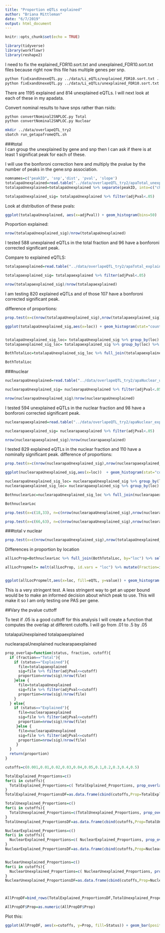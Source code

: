 ```yaml
---
title: "Proportion eQTLs explained"
author: "Briana Mittleman"
date: "6/7/2019"
output: html_document
---
```


```r
knitr::opts_chunk$set(echo = TRUE)
```


```r
library(tidyverse)
library(workflowr)
library(reshape2)
```

I need to fix the explained_FDR10.sort.txt and unexplained_FDR10.sort.txt files because right now this file has multiple genes per snp.  

```bash
python fixExandUnexeQTL.py ../data/Li_eQTLs/explained_FDR10.sort.txt ../data/Li_eQTLs/explained_FDR10.sort_FIXED.txt
python fixExandUnexeQTL.py ../data/Li_eQTLs/unexplained_FDR10.sort.txt ../data/Li_eQTLs/unexplained_FDR10.sort_FIXED.txt
```


There are 1195 explained and 814 unexplained eQTLs. I will next look at each of these in my apadata.   

Convert nominal results to have snps rather than rsids:  
```bash
python convertNominal2SNPLOC.py Total
python convertNominal2SNPLOC.py Nuclear
```

```bash
mkdir ../data/overlapeQTL_try2
sbatch run_getapafromeQTL.sh


```


###total  
I can group the unexplained by gene and snp then I can ask if there is at least 1 significat peak for each of these.

I will use the bonforoni correction here and multiply the pvalue by the number of peaks in the gene:snp association. 

```r
nomnames=c("peakID", 'snp','dist', 'pval', 'slope')
totalapaUnexplained=read.table("../data/overlapeQTL_try2/apaTotal_unexplainedQTLs.txt", stringsAsFactors = F, col.names = nomnames)
totalapaUnexplained=totalapaUnexplained %>% separate(peakID, into=c("chr","start","end","geneID"), sep=":") %>% separate(geneID, into=c("gene", "loc", "strand", "PASnum"), sep="_") %>% group_by(gene, snp)  %>% mutate(nPeaks=n(), adjPval=pval* nPeaks)%>%  dplyr::slice(which.min(adjPval))

totalapaUnexplained_sig= totalapaUnexplained %>% filter(adjPval<.05)
```

Look at distribution of these pvals:

```r
ggplot(totalapaUnexplained, aes(x=adjPval)) + geom_histogram(bins=50)
```

Proportion explained:

```r
nrow(totalapaUnexplained_sig)/nrow(totalapaUnexplained)
```


I tested 588 unexplained eQTLs in the total fraction and 96 have a bonforoni corrected significant peak. 

Compare to explained eQTLS:  

```r
totalapaexplained=read.table("../data/overlapeQTL_try2/apaTotal_explainedQTLs.txt", stringsAsFactors = F, col.names = nomnames) %>% separate(peakID, into=c("chr","start","end","geneID"), sep=":") %>% separate(geneID, into=c("gene", "loc", "strand", "PASnum"), sep="_") %>% group_by(gene, snp) %>%  mutate(nPeaks=n(), adjPval=pval* nPeaks) %>%  dplyr::slice(which.min(adjPval))

totalapaexplained_sig= totalapaexplained %>% filter(adjPval<.05)

nrow(totalapaexplained_sig)/nrow(totalapaexplained)
```
I am testing 820 explained eQTLs and of those 107 have a bonforoni corrected significant peak. 
 
difference of proportions:

```r
prop.test(x=c(nrow(totalapaUnexplained_sig),nrow(totalapaexplained_sig)), n=c(nrow(totalapaUnexplained),nrow(totalapaexplained)))
```
```r
ggplot(totalapaUnexplained_sig,aes(x=loc)) + geom_histogram(stat="count",aes(y=..count../sum(..count..))) + labs(y="Proportion", title = "Total apaQTLs explaining eQTLs")



```


```r
totalapaUnexplained_sig_loc= totalapaUnexplained_sig %>% group_by(loc) %>% summarise(nLocTotalUn=n()) %>% mutate(propTotalUn=nLocTotalUn/nrow(totalapaUnexplained_sig))
totalapaexplained_sig_loc= totalapaexplained_sig %>% group_by(loc) %>% summarise(nLocTotalEx=n()) %>% mutate(propTotalEx=nLocTotalEx/nrow(totalapaexplained_sig))

BothTotalLoc=totalapaUnexplained_sig_loc %>% full_join(totalapaexplained_sig_loc,by="loc") %>%  replace_na(list(propTotalUn = 0, nLocTotalUn = 0,propTotalEx=0,nLocTotalEx=0  ))

BothTotalLoc
```


###nuclear  

```r
nuclearapaUnexplained=read.table("../data/overlapeQTL_try2/apaNuclear_unexplainedQTLs.txt", stringsAsFactors = F, col.names = nomnames) %>% separate(peakID, into=c("chr","start","end","geneID"), sep=":") %>% separate(geneID, into=c("gene", "loc", "strand", "PASnum"), sep="_") %>% group_by(gene, snp)  %>%  mutate(nPeaks=n(), adjPval=pval* nPeaks) %>% dplyr::slice(which.min(adjPval))

nuclearapaUnexplained_sig= nuclearapaUnexplained %>% filter(adjPval<.05)

nrow(nuclearapaUnexplained_sig)/nrow(nuclearapaUnexplained)
```

I tested 594 unexplained eQTLs in the nuclear fraction and 98 have a bonforoni corrected significant peak. 

```r
nuclearapaexplained=read.table("../data/overlapeQTL_try2/apaNuclear_explainedQTLs.txt", stringsAsFactors = F, col.names = nomnames) %>% separate(peakID, into=c("chr","start","end","geneID"), sep=":") %>% separate(geneID, into=c("gene", "loc", "strand", "PASnum"), sep="_") %>% group_by(gene, snp) %>%  mutate(nPeaks=n(), adjPval=pval* nPeaks) %>%  dplyr::slice(which.min(adjPval))

nuclearapaexplained_sig= nuclearapaexplained %>% filter(adjPval<.05)

nrow(nuclearapaexplained_sig)/nrow(nuclearapaexplained)
```
I tested 829 explained eQTLs in the nuclear fraction and 110 have a nominally significant peak. 
difference of proportions:

```r
prop.test(x=c(nrow(nuclearapaUnexplained_sig),nrow(nuclearapaexplained_sig)), n=c(nrow(nuclearapaUnexplained),nrow(nuclearapaexplained)))
```


```r
ggplot(nuclearapaUnexplained_sig,aes(x=loc))  + geom_histogram(stat="count",aes(y=..count../sum(..count..))) + labs(title = "Nuclear apaQTLs explaining eQTLs", y="Proportion")

```
```r
nuclearapaUnexplained_sig_loc= nuclearapaUnexplained_sig %>% group_by(loc) %>% summarise(nLocnuclearUn=n()) %>% mutate(propnuclearUn=nLocnuclearUn/nrow(nuclearapaUnexplained_sig))
nuclearapaexplained_sig_loc= nuclearapaexplained_sig %>% group_by(loc) %>% summarise(nLocnuclearEx=n()) %>% mutate(propnuclearEx=nLocnuclearEx/nrow(nuclearapaexplained_sig))

BothnuclearLoc=nuclearapaUnexplained_sig_loc %>% full_join(nuclearapaexplained_sig_loc,by="loc") %>%  replace_na(list(propnuclearUn = 0, nLocnuclearUn = 0,propnuclearEx=0,nLocnuclearEx=0  ))

BothnuclearLoc
```
```r
prop.test(x=c(18,33), n=c(nrow(nuclearapaUnexplained_sig),nrow(nuclearapaexplained_sig)))

prop.test(x=c(66,63), n=c(nrow(nuclearapaUnexplained_sig),nrow(nuclearapaexplained_sig)))
```


###total v nuclear  

```r
prop.test(x=c(nrow(nuclearapaUnexplained_sig),nrow(totalapaUnexplained_sig)), n=c(nrow(nuclearapaUnexplained),nrow(totalapaUnexplained)))
```

Differences in proportion by location
```r
allLocProp=BothnuclearLoc %>% full_join(BothTotalLoc, by="loc") %>% select(loc,propnuclearUn,propnuclearEx,propTotalUn,propTotalEx )

allLocPropmelt= melt(allLocProp, id.vars = "loc") %>% mutate(Fraction=ifelse(grepl("Total", variable), "Total", "Nuclear"),eQTL=ifelse(grepl("Un", variable), "Unexplained", "Explained"))


ggplot(allLocPropmelt,aes(x=loc, fill=eQTL, y=value)) + geom_histogram(stat="identity", position = "dodge") + facet_grid(~Fraction)+ labs(y="Proportion of PAS", title="apaQTLs overlaping eQTLs by PAS location")
```

This is a very stringent test. A less stringent way to get an upper bound would be to make an informed decision about which peak to use. This will make it so I am only testing one PAS per gene.  

##Vary the pvalue cuttoff  

To test if .05 is a good cuttoff for this analysis I will create a function that computes the overlap at different cutoffs. I will go from .01 to .5 by .05  


totalapaUnexplained
totalapaexplained


nuclearapaUnexplained
nuclearapaexplained

```r
prop_overlap=function(status, fraction, cutoff){
  if (fraction=="Total"){
    if (status=="Explained"){
      file=totalapaexplained
      sig=file %>% filter(adjPval<=cutoff)
      proportion=nrow(sig)/nrow(file)
    }else {
      file=totalapaUnexplained
      sig=file %>% filter(adjPval<=cutoff)
      proportion=nrow(sig)/nrow(file)
    }
  } else{
    if (status=="Explained"){
      file=nuclearapaexplained
      sig=file %>% filter(adjPval<=cutoff)
      proportion=nrow(sig)/nrow(file)
     }else {
      file=nuclearapaUnexplained
      sig=file %>% filter(adjPval<=cutoff)
      proportion=nrow(sig)/nrow(file)
     }
  }
  return(proportion)
}

```

```r
cutoffs=c(0.001,0.01,0.02,0.03,0.04,0.05,0.1,0.2,0.3,0.4,0.5)

TotalExplained_Proportions=c()
for(i in cutoffs){
  TotalExplained_Proportions=c( TotalExplained_Proportions, prop_overlap("Explained", "Total", i))
}
TotalExplained_ProportionsDF=as.data.frame(cbind(cutoffs,Prop=TotalExplained_Proportions, Status=rep("Explained", 11), Fraction=rep("Total", 11)))

TotalUnexplained_Proportions=c()
for(i in cutoffs){
  TotalUnexplained_Proportions=c(TotalUnexplained_Proportions, prop_overlap("Unexplained", "Total", i))
}
TotalUnexplained_ProportionsDF=as.data.frame(cbind(cutoffs,Prop=TotalUnexplained_Proportions, Status=rep("Unexplained", 11), Fraction=rep("Total", 11)))

NuclearExplained_Proportions=c()
for(i in cutoffs){
  NuclearExplained_Proportions=c( NuclearExplained_Proportions, prop_overlap("Explained", "Nuclear", i))
}
NuclearExplained_ProportionsDF=as.data.frame(cbind(cutoffs,Prop=NuclearExplained_Proportions, Status=rep("Explained", 11), Fraction=rep("Nuclear", 11)))


NuclearUnexplained_Proportions=c()
for(i in cutoffs){
  NuclearUnexplained_Proportions=c( NuclearUnexplained_Proportions, prop_overlap("Unexplained", "Nuclear", i))
}
NuclearUnexplained_ProportionsDF=as.data.frame(cbind(cutoffs,Prop=NuclearUnexplained_Proportions, Status=rep("Unexplained", 11), Fraction=rep("Nuclear", 11)))



AllPropDF=bind_rows(TotalExplained_ProportionsDF,TotalUnexplained_ProportionsDF,NuclearExplained_ProportionsDF,NuclearUnexplained_ProportionsDF)

AllPropDF$Prop=as.numeric(AllPropDF$Prop)
```
Plot this:

```r
ggplot(AllPropDF, aes(x=cutoffs, y=Prop, fill=Status)) + geom_bar(position = "dodge", stat="identity") + facet_grid(~Fraction)
```

